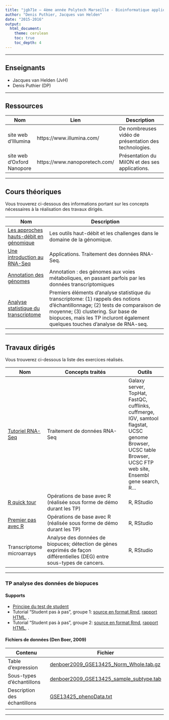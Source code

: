 ```yaml
---
title: "jgb71e — 4ème année Polytech Marseille - Bioinformatique appliquée."
author: "Denis Puthier, Jacques van Helden"
date: "2015-2016"
output: 
  html_document:
    theme: cerulean
    toc: true
    toc_depth: 4
---
```


* * *  * * * * * *


## Enseignants

- Jacques van Helden (JvH)
- Denis Puthier (DP)

* * *  * * * * * *

## Ressources

| Nom | Lien | Description
-----|------|--------------
|site web d'Illumina | https://www.illumina.com/| De nombreuses vidéo de présentation des technologies.|
|site web d'Oxford Nanopore|https://www.nanoporetech.com/| Présentation du MiION et des ses applications.|

-------------------------------------------------------

## Cours théoriques

Vous trouverez ci-dessous des  informations portant sur les concepts nécessaires à la réalisation des travaux dirigés.


| Nom | Description  |
|-----|--------------|
|[Les approches hauts-débit en génomique](slides/genomic-intro.pdf)  | Les outils haut-débit et les challenges dans le domaine de la génomique. |
| [Une introduction au RNA-Seq](slides/rna-seq_2015-polytech.pdf)| Applications. Traitement des données RNA-Seq. |
| [Annotation des génomes](slides/CM3_annotation_des_genomes_JvH.pdf) | Annotation : des génomes aux voies métaboliques, en passant parfois par les données transcriptomiques | 
| [Analyse statistique du transcriptome](slides/CM4_statistical_analysis_of_transcriptome.pdf) | Premiers éléments d'analyse statistique du transcriptome: (1) rappels des notions d'échantillonnage; (2) tests de comparaison de moyenne; (3) clustering. Sur base de biopuces, mais les TP incluront également quelques touches d'analyse de RNA-seq. | 

-------------------------------------------------------

## Travaux dirigés

Vous trouverez ci-dessous la liste des exercices réalisés.

| Nom |  Concepts traités  | Outils |
|-----|-------------------|--------|
| [Tutoriel RNA-Seq](practical/rna_seq_galaxy/rnaseq_td_galaxy.html) | Traitement de données RNA-Seq | Galaxy server, TopHat, FastQC, cufflinks, cuffmerge, IGV, samtool flagstat, UCSC genome Browser, UCSC table Browser, UCSC FTP web site, Ensembl gene search, R...
| [R quick tour](practical/R_first_steps/quick_tour.html) | Opérations de base avec R (réalisée sous forme de démo durant les TP) | R, RStudio |
| [Premier pas avec R](practical/PremierPasR/PremierPasR.html) | Opérations de base avec R (réalisée sous forme de démo durant les TP) | R, RStudio |
| Transcriptome microarrays | Analyse des données de biopuces; détection de gènes exprimés de façon différentielles (DEG) entre sous-types de cancers.  | R, RStudio |

* * *  * * * * * *

### TP analyse des données de biopuces

#### Supports

- [Principe du test de student](http://pedagogix-tagc.univ-mrs.fr/courses/ASG1/practicals/microarrays_student_test/Student_test_info.html)
- Tutorial "Student pas à pas", groupe 1: [source en format Rmd](practical/microarrays/student_pas-a-pas_groupe1.Rmd),  [rapport HTML](practical/microarrays/student_pas-a-pas_groupe1.html), .
- Tutorial "Student pas à pas", groupe 2: [source en format Rmd](practical/microarrays/student_pas-a-pas_groupe2.Rmd),  [rapport HTML](practical/microarrays/student_pas-a-pas_groupe2.html), .

#### Fichiers de données (Den Boer, 2009)

| Contenu | Fichier |
|---------|---------|
| Table d'expression | [denboer2009_GSE13425_Norm_Whole.tab.gz](practical/microarrays/denboer_data/denboer2009_GSE13425_Norm_Whole.tab.gz) |
| Sous-types d'échantillons | [denboer2009_GSE13425_sample_subtype.tab](practical/microarrays/denboer_data/denboer2009_GSE13425_sample_subtype.tab) |
| Description des échantillons | [GSE13425_phenoData.txt](practical/microarrays/denboer_data/GSE13425_phenoData.txt) |
| | | 

* * *  * * * * * *


